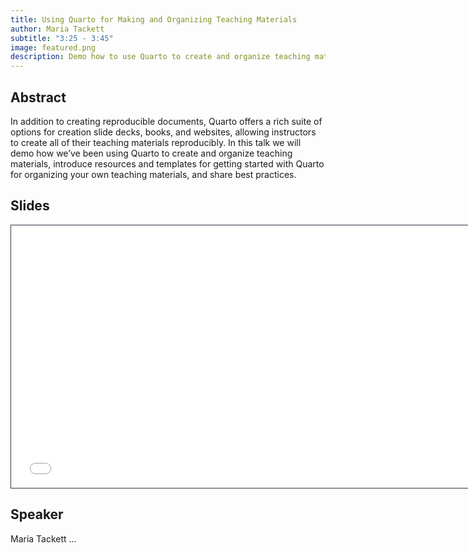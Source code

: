 ```yaml
---
title: Using Quarto for Making and Organizing Teaching Materials
author: Maria Tackett
subtitle: "3:25 - 3:45"
image: featured.png
description: Demo how to use Quarto to create and organize teaching materials, introduce resources and templates for getting started with Quarto for organizing your own teaching materials, and share best practices.
---
```


## Abstract

In addition to creating reproducible documents, Quarto offers a rich suite of options for creation slide decks, books, and websites, allowing instructors to create all of their teaching materials reproducibly. In this talk we will demo how we've been using Quarto to create and organize teaching materials, introduce resources and templates for getting started with Quarto for organizing your own teaching materials, and share best practices.

## Slides

```{=html}
<iframe class="slide-deck" src="/talks/5-teaching-materials/quarto-teaching-materials.html" height="420" width="747" style="border: 1px solid #2e3846;"></iframe>
```
## Speaker

Maria Tackett ...
